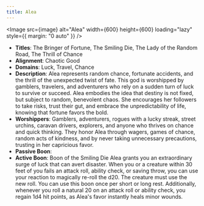 ```yaml
---
title: Alea
---
```



<Image src={image} alt="Alea" width={600} height={600} loading="lazy" style={{ margin: "0 auto" }} />

- **Titles**: The Bringer of Fortune, The Smiling Die, The Lady of the Random Road, The Thrill of Chance
- **Alignment**: Chaotic Good
- **Domains**: Luck, Travel, Chance
- **Description**: Alea represents random chance, fortunate accidents, and the thrill of the unexpected twist of fate. This god is worshipped by gamblers, travelers, and adventurers who rely on a sudden turn of luck to survive or succeed. Alea embodies the idea that destiny is not fixed, but subject to random, benevolent chaos. She encourages her followers to take risks, trust their gut, and embrace the unpredictability of life, knowing that fortune favors the bold.
- **Worshippers**: Gamblers, adventurers, rogues with a lucky streak, street urchins, caravan drivers, explorers, and anyone who thrives on chance and quick thinking. They honor Alea through wagers, games of chance, random acts of kindness, and by never taking unnecessary precautions, trusting in her capricious favor.
- **Passive Boon**:
- **Active Boon**: Boon of the Smiling Die Alea grants you an extraordinary surge of luck that can avert disaster. When you or a creature within 30 feet of you fails an attack roll, ability check, or saving throw, you can use your reaction to magically re-roll the d20. The creature must use the new roll. You can use this boon once per short or long rest. Additionally, whenever you roll a natural 20 on an attack roll or ability check, you regain 1d4 hit points, as Alea's favor instantly heals minor wounds.
